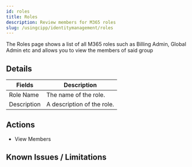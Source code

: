 ```yaml
---
id: roles
title: Roles
description: Review members for M365 roles
slug: /usingcipp/identitymanagement/roles
---
```


The Roles page shows a list of all M365 roles such as Billing Admin, Global Admin etc and allows you to view the members of said group

## Details

|  Fields                | Description                                          |
| -----------------------| ---------------------------------------------------  |
| Role Name              | The name of the role.                                |
| Description            | A description of the role.                           | 

## Actions

* View Members

## Known Issues / Limitations

<NoKnownIssues />